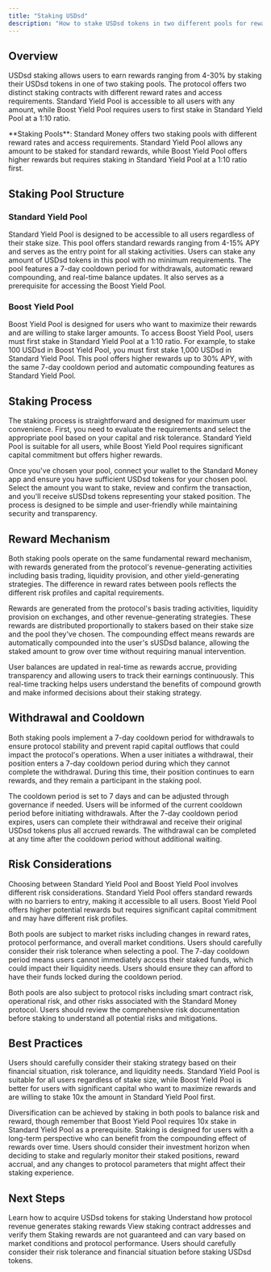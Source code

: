 ```yaml
---
title: "Staking USDsd"
description: "How to stake USDsd tokens in two different pools for rewards ranging from 4-30%"
---
```


## Overview

USDsd staking allows users to earn rewards ranging from 4-30% by staking their USDsd tokens in one of two staking pools. The protocol offers two distinct staking contracts with different reward rates and access requirements. Standard Yield Pool is accessible to all users with any amount, while Boost Yield Pool requires users to first stake in Standard Yield Pool at a 1:10 ratio.

<Info>
  **Staking Pools**: Standard Money offers two staking pools with different
  reward rates and access requirements. Standard Yield Pool allows any amount to
  be staked for standard rewards, while Boost Yield Pool offers higher rewards
  but requires staking in Standard Yield Pool at a 1:10 ratio first.
</Info>

## Staking Pool Structure

### Standard Yield Pool

Standard Yield Pool is designed to be accessible to all users regardless of their stake size. This pool offers standard rewards ranging from 4-15% APY and serves as the entry point for all staking activities. Users can stake any amount of USDsd tokens in this pool with no minimum requirements. The pool features a 7-day cooldown period for withdrawals, automatic reward compounding, and real-time balance updates. It also serves as a prerequisite for accessing the Boost Yield Pool.

### Boost Yield Pool

Boost Yield Pool is designed for users who want to maximize their rewards and are willing to stake larger amounts. To access Boost Yield Pool, users must first stake in Standard Yield Pool at a 1:10 ratio. For example, to stake 100 USDsd in Boost Yield Pool, you must first stake 1,000 USDsd in Standard Yield Pool. This pool offers higher rewards up to 30% APY, with the same 7-day cooldown period and automatic compounding features as Standard Yield Pool.

## Staking Process

The staking process is straightforward and designed for maximum user convenience. First, you need to evaluate the requirements and select the appropriate pool based on your capital and risk tolerance. Standard Yield Pool is suitable for all users, while Boost Yield Pool requires significant capital commitment but offers higher rewards.

Once you've chosen your pool, connect your wallet to the Standard Money app and ensure you have sufficient USDsd tokens for your chosen pool. Select the amount you want to stake, review and confirm the transaction, and you'll receive sUSDsd tokens representing your staked position. The process is designed to be simple and user-friendly while maintaining security and transparency.

## Reward Mechanism

Both staking pools operate on the same fundamental reward mechanism, with rewards generated from the protocol's revenue-generating activities including basis trading, liquidity provision, and other yield-generating strategies. The difference in reward rates between pools reflects the different risk profiles and capital requirements.

Rewards are generated from the protocol's basis trading activities, liquidity provision on exchanges, and other revenue-generating strategies. These rewards are distributed proportionally to stakers based on their stake size and the pool they've chosen. The compounding effect means rewards are automatically compounded into the user's sUSDsd balance, allowing the staked amount to grow over time without requiring manual intervention.

User balances are updated in real-time as rewards accrue, providing transparency and allowing users to track their earnings continuously. This real-time tracking helps users understand the benefits of compound growth and make informed decisions about their staking strategy.

## Withdrawal and Cooldown

Both staking pools implement a 7-day cooldown period for withdrawals to ensure protocol stability and prevent rapid capital outflows that could impact the protocol's operations. When a user initiates a withdrawal, their position enters a 7-day cooldown period during which they cannot complete the withdrawal. During this time, their position continues to earn rewards, and they remain a participant in the staking pool.

The cooldown period is set to 7 days and can be adjusted through governance if needed. Users will be informed of the current cooldown period before initiating withdrawals. After the 7-day cooldown period expires, users can complete their withdrawal and receive their original USDsd tokens plus all accrued rewards. The withdrawal can be completed at any time after the cooldown period without additional waiting.

## Risk Considerations

Choosing between Standard Yield Pool and Boost Yield Pool involves different risk considerations. Standard Yield Pool offers standard rewards with no barriers to entry, making it accessible to all users. Boost Yield Pool offers higher potential rewards but requires significant capital commitment and may have different risk profiles.

Both pools are subject to market risks including changes in reward rates, protocol performance, and overall market conditions. Users should carefully consider their risk tolerance when selecting a pool. The 7-day cooldown period means users cannot immediately access their staked funds, which could impact their liquidity needs. Users should ensure they can afford to have their funds locked during the cooldown period.

Both pools are also subject to protocol risks including smart contract risk, operational risk, and other risks associated with the Standard Money protocol. Users should review the comprehensive risk documentation before staking to understand all potential risks and mitigations.

## Best Practices

Users should carefully consider their staking strategy based on their financial situation, risk tolerance, and liquidity needs. Standard Yield Pool is suitable for all users regardless of stake size, while Boost Yield Pool is better for users with significant capital who want to maximize rewards and are willing to stake 10x the amount in Standard Yield Pool first.

Diversification can be achieved by staking in both pools to balance risk and reward, though remember that Boost Yield Pool requires 10x stake in Standard Yield Pool as a prerequisite. Staking is designed for users with a long-term perspective who can benefit from the compounding effect of rewards over time. Users should consider their investment horizon when deciding to stake and regularly monitor their staked positions, reward accrual, and any changes to protocol parameters that might affect their staking experience.

## Next Steps

<Columns cols={2}>
  <Card title="Getting USDsd" icon="plus" href="/user-guides/getting-usdsd">
    Learn how to acquire USDsd tokens for staking
  </Card>
  <Card
    title="Protocol Revenue"
    icon="coins"
    href="/protocol-revenue/explanation"
  >
    Understand how protocol revenue generates staking rewards
  </Card>
  <Card title="Key Addresses" icon="key" href="/user-guides/key-addresses">
    View staking contract addresses and verify them
  </Card>
</Columns>

<Note>
  Staking rewards are not guaranteed and can vary based on market conditions and
  protocol performance. Users should carefully consider their risk tolerance and
  financial situation before staking USDsd tokens.
</Note>
